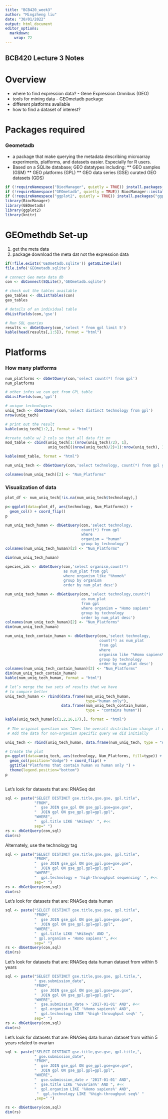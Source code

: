 ```yaml
---
title: "BCB420_week3"
author: "Mingzheng liu"
date: "30/01/2022"
output: html_document
editor_options: 
  markdown: 
    wrap: 72
---
```

 BCB420 Lecture 3 Notes
---
# Overview
* where to find expression data? - Gene Expression Omnibus (GEO)
* tools for mining data - GEOmetadb package
* different platforms available
* how to find a dataset of interest?

# Packages required
### Geometadb
* a package that make querying the metadata describing microarray experiments, platforms, and datasets easier. Especially for R users.
* Based on a SQLite database; GEO datatypes including:
** GEO samples (GSM)
** GEO platforms (GPL)
** GEO data series (GSE) curated GEO datasets (GDS)

```r
if (!requireNamespace("BiocManager", quietly = TRUE)) install.packages("BiocManager")
if (!requireNamespace("GEOmetadb", quietly = TRUE)) BiocManager::install("GEOmetadb")
if (!requireNamespace("ggplot2", quietly = TRUE)) install.packages("ggplot2")
library(BiocManager)
library(GEOmetadb)
library(ggplot2)
library(knitr)
```

# GEOmethdb Set-up
1. get the meta data
2. package download the meta dat not the expression data

```r
if(!file.exists('GEOmetadb.sqlite')) getSQLiteFile()
file.info('GEOmetadb.sqlite')

# connect Geo meta data db
con <- dbConnect(SQLite(),'GEOmetadb.sqlite')

# check out the tables available
geo_tables <- dbListTables(con)
geo_tables

# details of an individual table
dbListFields(con,'gse')

# Run SQL queries
results <- dbGetQuery(con,'select * from gpl limit 5')
kable(head(results[,1:5]), format = "html")
```

# Platforms
### How many platforms

```r
num_platforms <- dbGetQuery(con,'select count(*) from gpl')
num_platforms

# other infos we can get from GPL table
dbListFields(con,'gpl')

# unique technologies
uniq_tech <- dbGetQuery(con,'select distinct technology from gpl')
nrow(uniq_tech)

# print out the result
kable(uniq_tech[1:2,], format = "html")

#create table w/ 2 cols so that all data fit on 
mod_table <- cbind(uniq_tech[1:(nrow(uniq_tech)/2), 1],
                   uniq_tech[((nrow(uniq_tech)/2)+1):nrow(uniq_tech), 1])

kable(mod_table, format = "html")

num_uniq_tech <- dbGetQuery(con,'select technology, count(*) from gpl group by technology')

colnames(num_uniq_tech)[2] <- "Num_Platforms"
```

### Visualization of data
```r
plot_df <- num_uniq_tech[!is.na(num_uniq_tech$technology),]

p<-ggplot(data=plot_df, aes(technology, Num_Platforms)) +
  geom_col() + coord_flip()
p
```

```r
num_uniq_tech_human <- dbGetQuery(con,'select technology,
                                  count(*) from gpl 
                                  where 
                                  organism = "human" 
                                  group by technology')
colnames(num_uniq_tech_human)[2] <- "Num_Platforms"

dim(num_uniq_tech_human)
```

```r
species_ids <- dbGetQuery(con,'select organism,count(*) 
                          as num_plat from gpl 
                          where organism like "%homo%" 
                          group by organism 
                          order by num_plat desc')

num_uniq_tech_human <- dbGetQuery(con,'select technology,count(*) 
                                  as num_plat 
                                  from gpl 
                                  where organism = "Homo sapiens" 
                                  group by technology  
                                  order by num_plat desc')
colnames(num_uniq_tech_human)[2] <- "Num_Platforms"
dim(num_uniq_tech_human)
```

```r
num_uniq_tech_contain_human <- dbGetQuery(con,'select technology,
                                          count(*) as num_plat 
                                          from gpl 
                                          where 
                                          organism like "%Homo sapiens%" 
                                          group by technology 
                                          order by num_plat desc')
colnames(num_uniq_tech_contain_human)[2] <- "Num_Platforms"
dim(num_uniq_tech_contain_human)
kable(num_uniq_tech_human, format = "html")

# let’s merge the two sets of results that we have
# to compare better
uniq_tech_human <- rbind(data.frame(num_uniq_tech_human, 
                                    type="human only"),
                         data.frame(num_uniq_tech_contain_human, 
                                    type = "contains human"))

kable(uniq_tech_human[c(1,2,16,17),], format = "html")
 
 # The original question was “Does the overall distribution change if we look for human only?”
 # Add the data for non-organism specific query we did initially

uniq_tech <- rbind(uniq_tech_human, data.frame(num_uniq_tech, type = "All species"))

# Create the plot
p<-ggplot(data=uniq_tech, aes(technology, Num_Platforms, fill=type)) +
  geom_col(position="dodge") + coord_flip() + 
  ggtitle("Platforms that contain human vs human only ") + 
  theme(legend.position="bottom") 
p
 
```
Let’s look for datasets that are:
RNASeq dat
```r
sql <- paste("SELECT DISTINCT gse.title,gse.gse, gpl.title",
             "FROM",
             "  gse JOIN gse_gpl ON gse_gpl.gse=gse.gse",
             "  JOIN gpl ON gse_gpl.gpl=gpl.gpl",
             "WHERE",
             "  gpl.title LIKE '%HiSeq%' ", #<<
             sep=" ")
rs <- dbGetQuery(con,sql)
dim(rs)
```
Alternately, use the technology tag
```r
sql <- paste("SELECT DISTINCT gse.title,gse.gse, gpl.title",
             "FROM",
             "  gse JOIN gse_gpl ON gse_gpl.gse=gse.gse",
             "  JOIN gpl ON gse_gpl.gpl=gpl.gpl",
             "WHERE",
             "  gpl.technology = 'high-throughput sequencing' ", #<<
             sep=" ")
rs <- dbGetQuery(con,sql)
dim(rs)
```
Let’s look for datasets that are:
RNASeq data
human
```r
sql <- paste("SELECT DISTINCT gse.title,gse.gse, gpl.title",
             "FROM",
             "  gse JOIN gse_gpl ON gse_gpl.gse=gse.gse",
             "  JOIN gpl ON gse_gpl.gpl=gpl.gpl",
             "WHERE",
             "  gpl.title LIKE '%HiSeq%' AND ",
             " gpl.organism = 'Homo sapiens'", #<< 
             sep=" ")
rs <- dbGetQuery(con,sql)
dim(rs)

```
Let’s look for datasets that are:
RNASeq data
human
dataset from within 5 years
```r
sql <- paste("SELECT DISTINCT gse.title,gse.gse, gpl.title,",
             " gse.submission_date",
             "FROM",
             "  gse JOIN gse_gpl ON gse_gpl.gse=gse.gse",
             "  JOIN gpl ON gse_gpl.gpl=gpl.gpl",
             "WHERE",
             "  gse.submission_date > '2017-01-01' AND", #<<
             "  gpl.organism LIKE '%Homo sapiens%' AND",
             "  gpl.technology LIKE '%high-throughput seq%' ",
             sep=" ")
rs <- dbGetQuery(con,sql)
dim(rs)
```
Let’s look for datasets that are:
RNASeq data
human
dataset from within 5 years
related to ovarian
```r
sql <- paste("SELECT DISTINCT gse.title,gse.gse, gpl.title,",
             " gse.submission_date",
             "FROM",
             "  gse JOIN gse_gpl ON gse_gpl.gse=gse.gse",
             "  JOIN gpl ON gse_gpl.gpl=gpl.gpl",
             "WHERE",
             "  gse.submission_date > '2017-01-01' AND",
             "  gse.title LIKE '%ovarian%' AND ", #<<
             "  gpl.organism LIKE '%Homo sapiens%' AND",
              "  gpl.technology LIKE '%high-throughput seq%' "
             ,sep=" ")

rs <- dbGetQuery(con,sql)
dim(rs)

```


